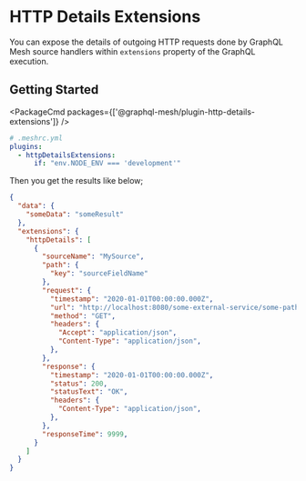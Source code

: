 
# HTTP Details Extensions

You can expose the details of outgoing HTTP requests done by GraphQL Mesh source handlers within `extensions` property of the GraphQL execution.

## Getting Started

<PackageCmd packages={['@graphql-mesh/plugin-http-details-extensions']} />

```yaml
# .meshrc.yml
plugins:
  - httpDetailsExtensions:
      if: "env.NODE_ENV === 'development'"
```

Then you get the results like below;
```json
{
  "data": {
    "someData": "someResult"
  },
  "extensions": {
    "httpDetails": [
      {
        "sourceName": "MySource",
        "path": {
          "key": "sourceFieldName"
        },
        "request": {
          "timestamp": "2020-01-01T00:00:00.000Z",
          "url": "http://localhost:8080/some-external-service/some-path",
          "method": "GET",
          "headers": {
            "Accept": "application/json",
            "Content-Type": "application/json",
          },
        },
        "response": {
          "timestamp": "2020-01-01T00:00:00.000Z",
          "status": 200,
          "statusText": "OK",
          "headers": {
            "Content-Type": "application/json",
          },
        },
        "responseTime": 9999,
      }
    ]
  }
}
```
